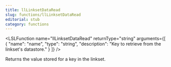 ```yaml
---
title: llLinksetDataRead
slug: functions/llLinksetDataRead
editorial: stub
category: functions
---
```


<LSLFunction
	name="llLinksetDataRead"
	returnType="string"
	arguments={[
	{
		"name": "name",
		"type": "string",
		"description": "Key to retrieve from the linkset's datastore."
	}
]}
/>

Returns the value stored for a key in the linkset.
